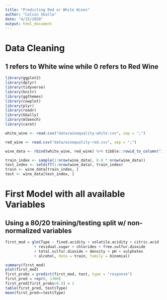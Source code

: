 ```yaml
---
title: "Predicting Red or White Wines"
author: "Calvin Skalla"
date: "4/15/2020"
output: html_document
---
```


# Data Cleaning
## 1 refers to White wine while 0 refers to Red Wine
```r
library(ggplot2)
library(dplyr)
library(tidyverse)
library(knitr)
library(ggthemes)
library(cowplot)
library(plyr)
library(readr)
library(GGally)
library(mlbench)
library(caret)

white_wine <- read.csv("data/winequality-white.csv", sep = ";")

red_wine <- read.csv("data/winequality-red.csv", sep = ";")

wine_data <- rbind(white_wine, red_wine) %>% tibble::rowid_to_column("ID") %>% mutate(Type = ifelse(ID <= 4898, 1, 0)) %>% select(-ID)

train_index <- sample(1:nrow(wine_data), 0.8 * nrow(wine_data))
test_index <- setdiff(1:nrow(wine_data), train_index)
train <- wine_data[train_index, ]
test <- wine_data[test_index, ]
```


# First Model with all available Variables
## Using a 80/20 training/testing split w/ non-normalized variables
```r
first_mod = glm(Type ~ fixed.acidity + volatile.acidity + citric.acid
             + residual.sugar + chlorides + free.sulfur.dioxide 
             + total.sulfur.dioxide + density + pH + sulphates
             + alcohol, data = train, family = binomial)

summary(first_mod)
plot(first_mod)
first_probs = predict(first_mod, test, type = "response")
first_pred = rep(0, 1300)
first_pred[first_probs>0.5] = 1
table(first_pred, test$Type)
mean(first_pred==test$Type)
```
